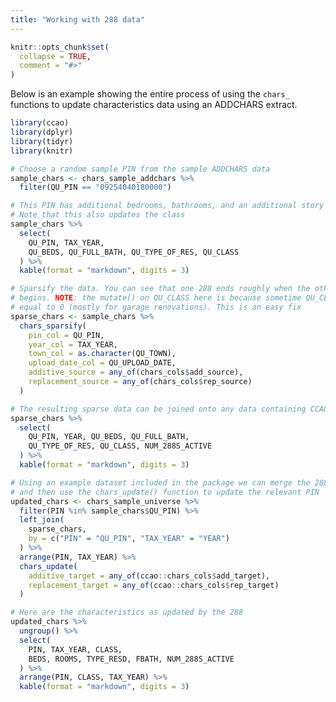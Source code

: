 ---
title: "Working with 288 data"
---

```{r, include = FALSE}
knitr::opts_chunk$set(
  collapse = TRUE,
  comment = "#>"
)
```

Below is an example showing the entire process of using the `chars_` functions to update characteristics data using an ADDCHARS extract.

```{r, message=FALSE, results='asis'}
library(ccao)
library(dplyr)
library(tidyr)
library(knitr)

# Choose a random sample PIN from the sample ADDCHARS data
sample_chars <- chars_sample_addchars %>%
  filter(QU_PIN == "09254040180000")

# This PIN has additional bedrooms, bathrooms, and an additional story added
# Note that this also updates the class
sample_chars %>%
  select(
    QU_PIN, TAX_YEAR,
    QU_BEDS, QU_FULL_BATH, QU_TYPE_OF_RES, QU_CLASS
  ) %>%
  kable(format = "markdown", digits = 3)

# Sparsify the data. You can see that one 288 ends roughly when the other one
# begins. NOTE: the mutate() on QU_CLASS here is because sometime QU_CLASS is
# equal to 0 (mostly for garage renovations). This is an easy fix
sparse_chars <- sample_chars %>%
  chars_sparsify(
    pin_col = QU_PIN,
    year_col = TAX_YEAR, 
    town_col = as.character(QU_TOWN),
    upload_date_col = QU_UPLOAD_DATE,
    additive_source = any_of(chars_cols$add_source),
    replacement_source = any_of(chars_cols$rep_source)
  )

# The resulting sparse data can be joined onto any data containing CCAOSFCHARS
sparse_chars %>%
  select(
    QU_PIN, YEAR, QU_BEDS, QU_FULL_BATH,
    QU_TYPE_OF_RES, QU_CLASS, NUM_288S_ACTIVE
  ) %>%
  kable(format = "markdown", digits = 3)

# Using an example dataset included in the package we can merge the 288 data
# and then use the chars_update() function to update the relevant PIN
updated_chars <- chars_sample_universe %>%
  filter(PIN %in% sample_chars$QU_PIN) %>%
  left_join(
    sparse_chars,
    by = c("PIN" = "QU_PIN", "TAX_YEAR" = "YEAR")
  ) %>%
  arrange(PIN, TAX_YEAR) %>%
  chars_update(
    additive_target = any_of(ccao::chars_cols$add_target),
    replacement_target = any_of(ccao::chars_cols$rep_target)
  )

# Here are the characteristics as updated by the 288
updated_chars %>%
  ungroup() %>%
  select(
    PIN, TAX_YEAR, CLASS, 
    BEDS, ROOMS, TYPE_RESD, FBATH, NUM_288S_ACTIVE
  ) %>%
  arrange(PIN, CLASS, TAX_YEAR) %>%
  kable(format = "markdown", digits = 3)

```
